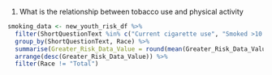 1. What is the relationship between tobacco use and physical activity 

```r
smoking_data <- new_youth_risk_df %>%
  filter(ShortQuestionText %in% c("Current cigarette use", "Smoked >10 cigarettes", "Current daily cigarette use", "Frequent cigarette use")) %>%
  group_by(ShortQuestionText, Race) %>%
  summarise(Greater_Risk_Data_Value = round(mean(Greater_Risk_Data_Value, na.rm =TRUE), digits = 0), Lesser_Risk_Data_Value = round(mean(Lesser_Risk_Data_Value, na.rm =TRUE), digits = 0)) %>%
  arrange(desc(Greater_Risk_Data_Value)) %>%
  filter(Race != "Total")
```


